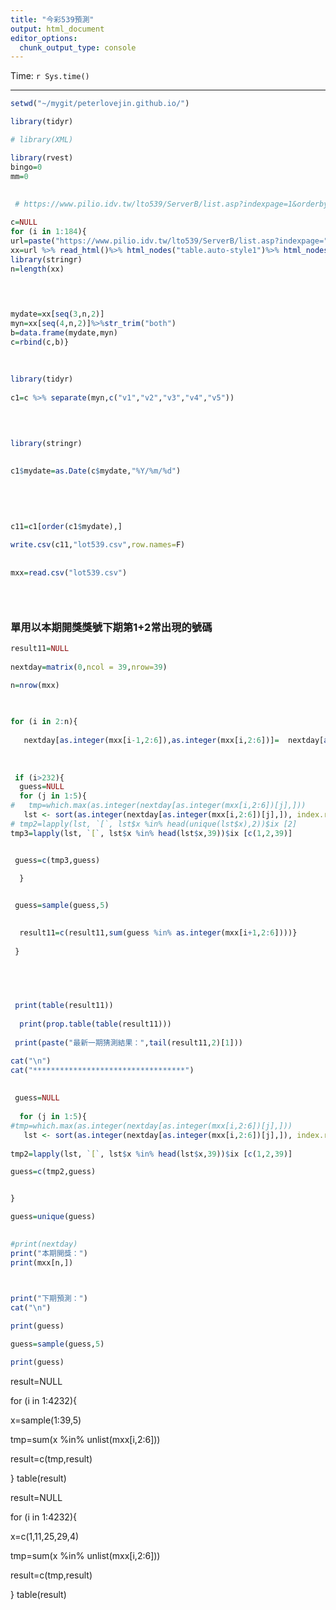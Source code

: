 ```yaml
---
title: "今彩539預測"
output: html_document
editor_options: 
  chunk_output_type: console
---
```

 
 
Time: `r Sys.time()`
 
 ----------------------------------------------
 
 

```r


setwd("~/mygit/peterlovejin.github.io/")

library(tidyr)

# library(XML)

library(rvest)
bingo=0
mm=0
 
 
 # https://www.pilio.idv.tw/lto539/ServerB/list.asp?indexpage=1&orderby=new

c=NULL
for (i in 1:184){
url=paste("https://www.pilio.idv.tw/lto539/ServerB/list.asp?indexpage=",i,"&orderby=new",sep="")
xx=url %>% read_html()%>% html_nodes("table.auto-style1")%>% html_nodes("tr")%>% html_nodes("td") %>%html_text()
library(stringr)
n=length(xx)
 


 
mydate=xx[seq(3,n,2)]
myn=xx[seq(4,n,2)]%>%str_trim("both") 
b=data.frame(mydate,myn)
c=rbind(c,b)}
 
 
 
library(tidyr)
 
c1=c %>% separate(myn,c("v1","v2","v3","v4","v5"))
 

 

library(stringr)
 
 
c1$mydate=as.Date(c$mydate,"%Y/%m/%d")
 
 
 
 

c11=c1[order(c1$mydate),]
 
write.csv(c11,"lot539.csv",row.names=F)
 
 
mxx=read.csv("lot539.csv") 


 
```
 
  
 

### 單用以本期開獎獎號下期第1+2常出現的號碼

```r


result11=NULL
 
nextday=matrix(0,ncol = 39,nrow=39)

n=nrow(mxx)

 
 
for (i in 2:n){
   
   nextday[as.integer(mxx[i-1,2:6]),as.integer(mxx[i,2:6])]=  nextday[as.integer(mxx[i-1,2:6]),as.integer(mxx[i,2:6])]+1
   
   
  
 if (i>232){ 
  guess=NULL
  for (j in 1:5){
#   tmp=which.max(as.integer(nextday[as.integer(mxx[i,2:6])[j],]))
   lst <- sort(as.integer(nextday[as.integer(mxx[i,2:6])[j],]), index.return=TRUE, decreasing=TRUE)
# tmp2=lapply(lst, `[`, lst$x %in% head(unique(lst$x),2))$ix [2]
tmp3=lapply(lst, `[`, lst$x %in% head(lst$x,39))$ix [c(1,2,39)]


 guess=c(tmp3,guess)

  }
  

 guess=sample(guess,5)

  
  result11=c(result11,sum(guess %in% as.integer(mxx[i+1,2:6])))}
 
 }
  

 


 print(table(result11)) 
 
  print(prop.table(table(result11)))
 
 print(paste("最新一期猜測結果：",tail(result11,2)[1]))

cat("\n")
cat("**********************************")   
 
  
 guess=NULL
 
  for (j in 1:5){
#tmp=which.max(as.integer(nextday[as.integer(mxx[i,2:6])[j],]))
   lst <- sort(as.integer(nextday[as.integer(mxx[i,2:6])[j],]), index.return=TRUE, decreasing=TRUE)
   
tmp2=lapply(lst, `[`, lst$x %in% head(lst$x,39))$ix [c(1,2,39)]

guess=c(tmp2,guess)


}

guess=unique(guess)
 

#print(nextday)
print("本期開獎：")  
print(mxx[n,])

 

print("下期預測：")   
cat("\n")

print(guess)

guess=sample(guess,5)

print(guess)


```


 
result=NULL

for (i in 1:4232){

x=sample(1:39,5)

tmp=sum(x %in% unlist(mxx[i,2:6]))

result=c(tmp,result)

}
table(result)





result=NULL

for (i in 1:4232){

x=c(1,11,25,29,4)

tmp=sum(x %in% unlist(mxx[i,2:6]))

result=c(tmp,result)

}
table(result)